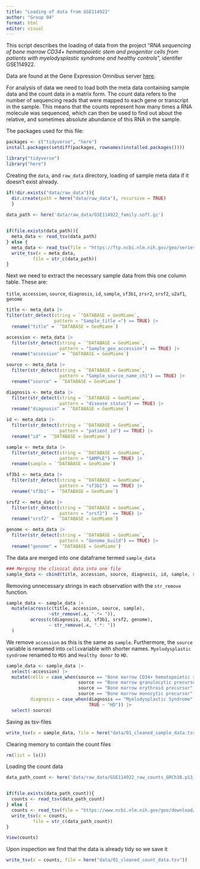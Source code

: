 ```yaml
---
title: "Loading of data from GSE114922"
author: "Group 04"
format: html
editor: visual
---
```


This script describes the loading of data from the project "*RNA sequencing of bone marrow CD34+ hematopoietic stem and progenitor cells from patients with myelodysplastic syndrome and healthy controls*", identifer GSE114922.

Data are found at the Gene Expression Omnibus server [here](https://www.ncbi.nlm.nih.gov/geo/query/acc.cgi?acc=GSE114922).

For analysis of data we need to load both the meta data containing sample data and the count data in a matrix form. The count data refers to the number of sequencing reads that were mapped to each gene or transcript in the sample. This means that the counts represent how many times a RNA molecule was sequenced, which can then be used to find out about the relative, and sometimes absolute abundance of this RNA in the sample.

The packages used for this file:

```r

packages <- c("tidyverse", "here")
install.packages(setdiff(packages, rownames(installed.packages())))  

library("tidyverse")
library("here")

```

Creating the `data`, and `raw_data` directory, loading of sample meta data if it doesn't exist already.

```r
if(!dir.exists("data/raw_data")){
  dir.create(path = here("data/raw_data"), recursive = TRUE)
  } 
  
data_path <- here('data/raw_data/GSE114922_family.soft.gz')


if(file.exists(data_path)){
  meta_data <- read_tsv(data_path)
} else {
  meta_data <- read_tsv(file = "https://ftp.ncbi.nlm.nih.gov/geo/series/GSE114nnn/GSE114922/soft/GSE114922_family.soft.gz")
  write_tsv(x = meta_data,
          file = str_c(data_path))
}
```

Next we need to extract the necessary sample data from this one column table. These are:

`title`, `accession`, `source`, `diagnosis`, `id`, `sample`, `sf3b1`, `zrsr2`, `srsf2`, `u2af1`, `genome`

```r
title <- meta_data |> 
filter(str_detect(string = `^DATABASE = GeoMiame`, 
                  pattern = "Sample_title =") == TRUE) |> 
  rename("title" = `^DATABASE = GeoMiame`)

accession <- meta_data |> 
  filter(str_detect(string = `^DATABASE = GeoMiame`,
                    pattern = "Sample_geo_accession") == TRUE) |> 
  rename("accession" = `^DATABASE = GeoMiame`)

source <- meta_data |> 
  filter(str_detect(string = `^DATABASE = GeoMiame`,
                    pattern = "Sample_source_name_ch1") == TRUE) |> 
  rename("source" = `^DATABASE = GeoMiame`)

diagnosis <- meta_data |> 
  filter(str_detect(string = `^DATABASE = GeoMiame`,
                    pattern = "disease status") == TRUE) |> 
  rename("diagnosis" = `^DATABASE = GeoMiame`)

id <- meta_data |> 
  filter(str_detect(string = `^DATABASE = GeoMiame`,
                    pattern = "patient id") == TRUE) |> 
  rename("id" = `^DATABASE = GeoMiame`)

sample <- meta_data |> 
  filter(str_detect(string = `^DATABASE = GeoMiame`,
                    pattern = "SAMPLE") == TRUE) |> 
  rename(sample = `^DATABASE = GeoMiame`)

sf3b1 <- meta_data |> 
  filter(str_detect(string = `^DATABASE = GeoMiame`,
                    pattern = "sf3b1")  == TRUE) |> 
  rename("sf3b1" = `^DATABASE = GeoMiame`)

srsf2 <- meta_data |> 
  filter(str_detect(string = `^DATABASE = GeoMiame`,
                    pattern = "srsf2")  == TRUE) |> 
  rename("srsf2" = `^DATABASE = GeoMiame`)

genome <- meta_data |> 
  filter(str_detect(string = `^DATABASE = GeoMiame`,
                    pattern = "Genome_build") == TRUE) |> 
  rename("genome" = `^DATABASE = GeoMiame`)
```

The data are merged into one dataframe termed `sample_data`

```r
### Merging the clinical data into one file
sample_data <- cbind(title, accession, source, diagnosis, id, sample, sf3b1, srsf2, genome) 
```

Removing unnecessary strings in each observation with the `str_remove` function.

```r
sample_data <- sample_data |> 
  mutate(across(c(title, accession, source, sample),
                ~str_remove(.x, ".*= ")),
         across(c(diagnosis, id, sf3b1, srsf2, genome),
                ~ str_remove(.x, ".*: "))
  )
```

We remove `accession` as this is the same as `sample`. Furthermore, the `source` variable is renamed into `cells`variable with shorter names. `Myelodysplastic syndrome` renamed to `MDS` and `Healthy donor` to `HD`.

```r
sample_data <- sample_data |> 
  select(-accession) |> 
  mutate(cells = case_when(source == "Bone marrow CD34+ hematopoietic stem/progenitor cells" ~ "HSC", 
                           source == "Bone marrow granulocytic precursor" ~ "granulocytic",
                           source == "Bone marrow erythroid precursor" ~ "erythroid", 
                           source == "Bone marrow monocytic precursor" ~ "monocytic"),
         diagnosis = case_when(diagnosis == "Myelodysplastic Syndrome" ~ "MDS", 
                               TRUE ~ "HD")) |> 
  select(-source)
```

Saving as tsv-files

```r
write_tsv(x = sample_data, file = here("data/01_cleaned_sample_data.tsv"))
```

Clearing memory to contain the count files

```r
rm(list = ls())
```

Loading the count data

```r

data_path_count <- here('data/raw_data/GSE114922_raw_counts_GRCh38.p13_NCBI.tsv.gz')


if(file.exists(data_path_count)){
  counts <- read_tsv(data_path_count)
} else {
  counts <- read_tsv(file = "https://www.ncbi.nlm.nih.gov/geo/download/?type=rnaseq_counts&acc=GSE114922&format=file&file=GSE114922_raw_counts_GRCh38.p13_NCBI.tsv.gz")
  write_tsv(x = counts,
          file = str_c(data_path_count))
}

View(counts)
```

Upon inspection we find that the data is already tidy so we save it

```r
write_tsv(x = counts, file = here("data/01_cleaned_count_data.tsv"))
```
